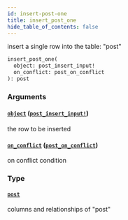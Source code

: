 ```yaml
---
id: insert-post-one
title: insert_post_one
hide_table_of_contents: false
---
```


insert a single row into the table: "post"

```graphql
insert_post_one(
  object: post_insert_input!
  on_conflict: post_on_conflict
): post
```

### Arguments

#### [`object`](#) ([`post_insert_input!`](../inputs/post-insert-input))

the row to be inserted

#### [`on_conflict`](#) ([`post_on_conflict`](../inputs/post-on-conflict))

on conflict condition

### Type

#### [`post`](../objects/post)

columns and relationships of "post"
